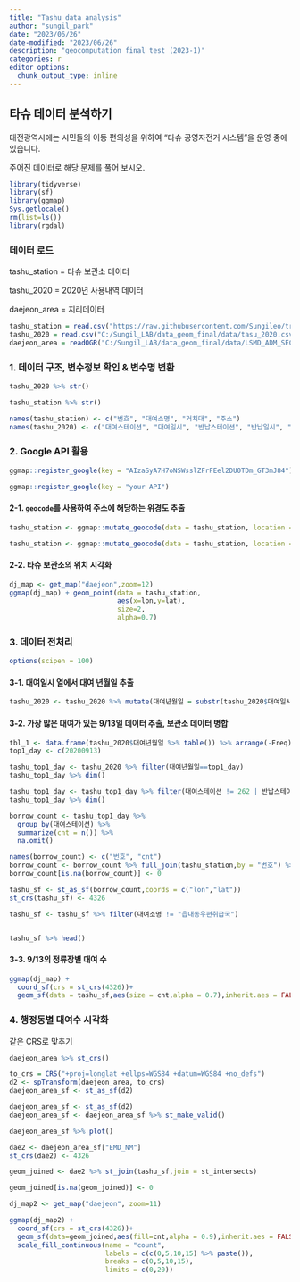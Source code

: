 ```yaml
---
title: "Tashu data analysis"
author: "sungil_park"
date: "2023/06/26"
date-modified: "2023/06/26"
description: "geocomputation final test (2023-1)"
categories: r
editor_options: 
  chunk_output_type: inline
---
```


## 타슈 데이터 분석하기

대전광역시에는 시민들의 이동 편의성을 위하여 "타슈 공영자전거 시스템"을 운영 중에 있습니다.

주어진 데이터로 해당 문제를 풀어 보시오.

```r
library(tidyverse)
library(sf)
library(ggmap)
Sys.getlocale()
rm(list=ls())
library(rgdal)
```

### 데이터 로드

tashu_station = 타슈 보관소 데이터

tashu_2020 = 2020년 사용내역 데이터

daejeon_area = 지리데이터

```r
tashu_station = read.csv("https://raw.githubusercontent.com/Sungileo/trainsets_2/main/tasu_station.csv") ## github을 통해 utf8로 변환
tashu_2020 = read.csv("C:/Sungil_LAB/data_geom_final/data/tasu_2020.csv",encoding = "cp949")
daejeon_area = readOGR("C:/Sungil_LAB/data_geom_final/data/LSMD_ADM_SECT_UMD_30.shp",encoding = "euc-kr")
```

### 1. 데이터 구조, 변수정보 확인 & 변수명 변환

```r
tashu_2020 %>% str()

tashu_station %>% str()

names(tashu_station) <- c("번호", "대여소명", "거치대", "주소")
names(tashu_2020) <- c("대여스테이션", "대여일시", "반납스테이션", "반납일시", "이동거리")
```

### 2. Google API 활용

```r
ggmap::register_google(key = "AIzaSyA7H7oNSWsslZFrFEel2DU0TDm_GT3mJ84")
```

```r
ggmap::register_google(key = "your API")
```

#### 2-1. `geocode`를 사용하여 주소에 해당하는 위경도 추출

```r
tashu_station <- ggmap::mutate_geocode(data = tashu_station, location = `주소`, source = 'google')
```

```r
tashu_station <- ggmap::mutate_geocode(data = tashu_station, location = `주소`, source = 'google')
```

#### 2-2. 타슈 보관소의 위치 시각화

```r
dj_map <- get_map("daejeon",zoom=12)
ggmap(dj_map) + geom_point(data = tashu_station,
                           aes(x=lon,y=lat),
                           size=2,
                           alpha=0.7)
```

### 3. 데이터 전처리

```r
options(scipen = 100)
```

#### 3-1. 대여일시 열에서 대여 년월일 추출

```r
tashu_2020 <- tashu_2020 %>% mutate(대여년월일 = substr(tashu_2020$대여일시,1,8))
```

#### 3-2. 가장 많은 대여가 있는 9/13일 데이터 추출, 보관소 데이터 병합

```r
tbl_1 <- data.frame(tashu_2020$대여년월일 %>% table()) %>% arrange(-Freq) #20200913
top1_day <- c(20200913)

tashu_top1_day <- tashu_2020 %>% filter(대여년월일==top1_day)
tashu_top1_day %>% dim()

tashu_top1_day <- tashu_top1_day %>% filter(대여스테이션 != 262 | 반납스테이션 != 262)
tashu_top1_day %>% dim()

borrow_count <- tashu_top1_day %>% 
  group_by(대여스테이션) %>% 
  summarize(cnt = n()) %>% 
  na.omit()

names(borrow_count) <- c("번호", "cnt")
borrow_count <- borrow_count %>% full_join(tashu_station,by = "번호") %>% filter(번호 != 262)
borrow_count[is.na(borrow_count)] <- 0

tashu_sf <- st_as_sf(borrow_count,coords = c("lon","lat"))
st_crs(tashu_sf) <- 4326

tashu_sf <- tashu_sf %>% filter(대여소명 != "읍내동우편취급국")


tashu_sf %>% head()
```

#### 3-3. 9/13의 정류장별 대여 수

```r
ggmap(dj_map) + 
  coord_sf(crs = st_crs(4326))+
  geom_sf(data = tashu_sf,aes(size = cnt,alpha = 0.7),inherit.aes = FALSE)
```

### 4. 행정동별 대여수 시각화

같은 CRS로 맟추기

```r
daejeon_area %>% st_crs()

to_crs = CRS("+proj=longlat +ellps=WGS84 +datum=WGS84 +no_defs")
d2 <- spTransform(daejeon_area, to_crs)
daejeon_area_sf <- st_as_sf(d2)
```

```r
daejeon_area_sf <- st_as_sf(d2)
daejeon_area_sf <- daejeon_area_sf %>% st_make_valid()

daejeon_area_sf %>% plot()
```

```r
dae2 <- daejeon_area_sf["EMD_NM"]
st_crs(dae2) <- 4326

geom_joined <- dae2 %>% st_join(tashu_sf,join = st_intersects)

geom_joined[is.na(geom_joined)] <- 0
```

```r
dj_map2 <- get_map("daejeon", zoom=11)

ggmap(dj_map2) + 
  coord_sf(crs = st_crs(4326))+
  geom_sf(data=geom_joined,aes(fill=cnt,alpha = 0.9),inherit.aes = FALSE)+
  scale_fill_continuous(name = "count",
                        labels = c(c(0,5,10,15) %>% paste()),
                        breaks = c(0,5,10,15),
                        limits = c(0,20))

```
